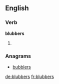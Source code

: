 
==English==

===Verb===
'''blubbers'''

# {{third-person singular of|blubber}}

===Anagrams===
* [[bubblers#English|bubblers]]

[[de:blubbers]]
[[fr:blubbers]]